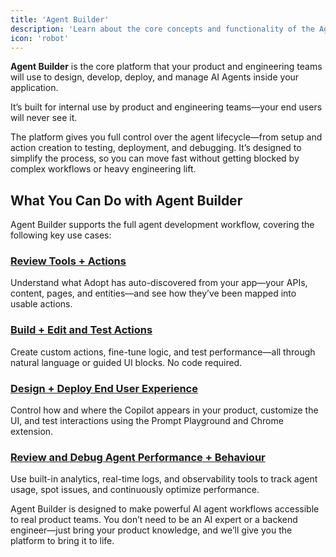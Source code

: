 ```yaml
---
title: 'Agent Builder'
description: 'Learn about the core concepts and functionality of the Agent Builder'
icon: 'robot'
---
```


**Agent Builder** is the core platform that your product and engineering teams will use to design, develop, deploy, and manage AI Agents inside your application.

It’s built for internal use by product and engineering teams—your end users will never see it.

The platform gives you full control over the agent lifecycle—from setup and action creation to testing, deployment, and debugging. It’s designed to simplify the process, so you can move fast without getting blocked by complex workflows or heavy engineering lift.

## What You Can Do with Agent Builder

Agent Builder supports the full agent development workflow, covering the following key use cases:

### [**Review Tools + Actions**](https://www.notion.so/Getting-Started-223177d21d048067b19bf8a9f5f6297b?pvs=21)

Understand what Adopt has auto-discovered from your app—your APIs, content, pages, and entities—and see how they’ve been mapped into usable actions.

### [**Build + Edit and Test Actions**](https://www.notion.so/Build-Edit-Test-Actions-229177d21d048071bc56d488fd63a8a0?pvs=21)

Create custom actions, fine-tune logic, and test performance—all through natural language or guided UI blocks. No code required.

### [**Design + Deploy End User Experience**](https://www.notion.so/Design-Deploy-End-User-Experience-231177d21d048067b749e2579ea604a4?pvs=21)

Control how and where the Copilot appears in your product, customize the UI, and test interactions using the Prompt Playground and Chrome extension.

### [**Review and Debug Agent Performance + Behaviour**](https://www.notion.so/Review-Debug-Agent-Performance-22a177d21d0480d09665dbdab1b83e5b?pvs=21)

Use built-in analytics, real-time logs, and observability tools to track agent usage, spot issues, and continuously optimize performance.

Agent Builder is designed to make powerful AI agent workflows accessible to real product teams. You don’t need to be an AI expert or a backend engineer—just bring your product knowledge, and we’ll give you the platform to bring it to life.
